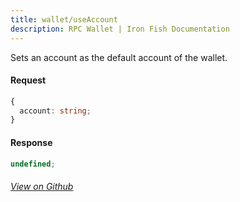 ```yaml
---
title: wallet/useAccount
description: RPC Wallet | Iron Fish Documentation
---
```


Sets an account as the default account of the wallet.

#### Request

```ts
{
  account: string;
}
```

#### Response

```ts
undefined;
```

###### [View on Github](https://github.com/iron-fish/ironfish/blob/master/ironfish/src/rpc/routes/wallet/useAccount.ts)
